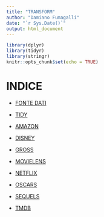 ```yaml
---
title: "TRANSFORM"
author: "Damiano Fumagalli"
date: "`r Sys.Date()`"
output: html_document
---
```


```r
library(dplyr)
library(tidyr)
library(stringr)
knitr::opts_chunk$set(echo = TRUE)
```

# INDICE

-   [FONTE DATI](../Presentation.html#fonte-dei-dati)

-   [TIDY](../TIDY/Tidy.html)

-   [AMAZON](./Amazon.html)

-   [DISNEY](./Gross.html#disney)

-   [GROSS](./Gross.html)

-   [MOVIELENS](./Movielens.html)

-   [NETFLIX](./Netflix.html)

-   [OSCARS](./Oscars.html)

-   [SEQUELS](./Sequels.html)

-   [TMDB](./Tmdb.html)
